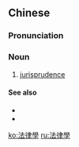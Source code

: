 {{also|法律学}}
==Chinese==
{{zh-forms|s=法律学|type=21}}

===Pronunciation===
{{zh-pron
|m=fǎlǜxué
|c=faat3 leot6 hok6
|cat=n
}}

===Noun===
{{zh-noun}}

# [[jurisprudence]]

====See also====
* {{zh-l|法理學}}
* {{zh-l|法學}}

[[ko:法律學]]
[[ru:法律學]]